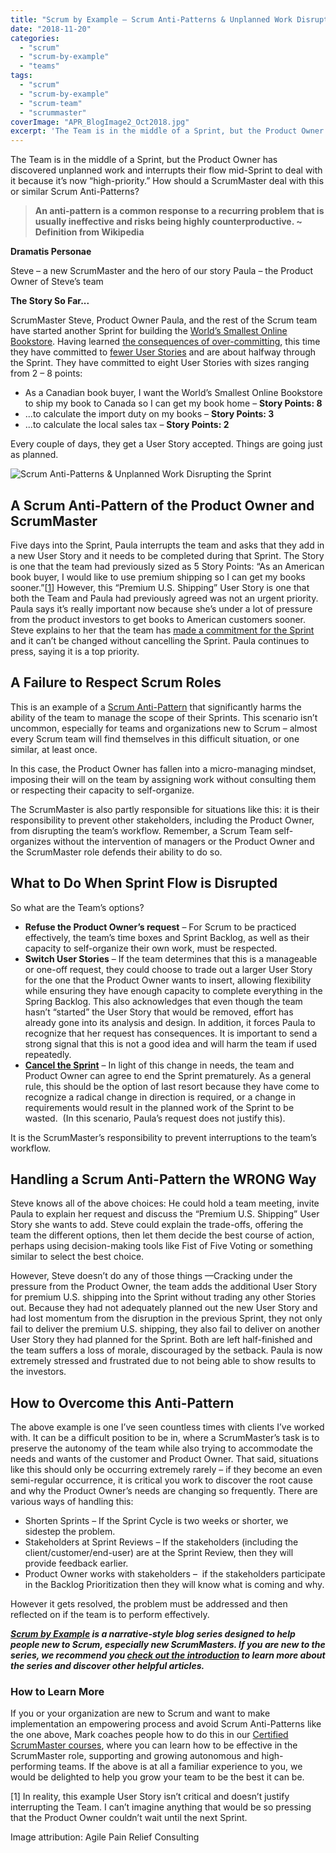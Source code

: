 ```yaml
---
title: "Scrum by Example – Scrum Anti-Patterns & Unplanned Work Disrupting the Sprint"
date: "2018-11-20"
categories: 
  - "scrum"
  - "scrum-by-example"
  - "teams"
tags: 
  - "scrum"
  - "scrum-by-example"
  - "scrum-team"
  - "scrummaster"
coverImage: "APR_BlogImage2_Oct2018.jpg"
excerpt: 'The Team is in the middle of a Sprint, but the Product Owner has discovered unplanned work'
---
```


The Team is in the middle of a Sprint, but the Product Owner has discovered unplanned work and interrupts their flow mid-Sprint to deal with it because it’s now “high-priority.” How should a ScrumMaster deal with this or similar Scrum Anti-Patterns?

> **An anti-pattern is a common response to a recurring problem that is usually ineffective and risks being highly counterproductive. ~ Definition from Wikipedia**

**Dramatis Personae**

Steve – a new ScrumMaster and the hero of our story Paula – the Product Owner of Steve’s team

**The Story So Far...**

ScrumMaster Steve, Product Owner Paula, and the rest of the Scrum team have started another Sprint for building the [World’s Smallest Online Bookstore](/blog/scrum-by-example). Having learned [the consequences of over-committing](/blog/scrum-by-example-the-story-of-an-incomplete-sprint), this time they have committed to [fewer User Stories](/blog/lifecycle-of-a-user-story) and are about halfway through the Sprint. They have committed to eight User Stories with sizes ranging from 2 – 8 points:

- As a Canadian book buyer, I want the World’s Smallest Online Bookstore to ship my book to Canada so I can get my book home – **Story Points: 8**
- ...to calculate the import duty on my books – **Story Points: 3**
- ...to calculate the local sales tax – **Story Points: 2**

Every couple of days, they get a User Story accepted. Things are going just as planned.

![Scrum Anti-Patterns & Unplanned Work Disrupting the Sprint](src/content/blog/scrum-by-example-scrum-anti-patterns-unplanned-work-disrupting-the-sprint/images/APR_BlogImage2_Oct2018-1024x607.jpg)

## A Scrum Anti-Pattern of the Product Owner and ScrumMaster

Five days into the Sprint, Paula interrupts the team and asks that they add in a new User Story and it needs to be completed during that Sprint. The Story is one that the team had previously sized as 5 Story Points: “As an American book buyer, I would like to use premium shipping so I can get my books sooner.”\[[1](#footnotes)\] However, this “Premium U.S. Shipping” User Story is one that both the Team and Paula had previously agreed was not an urgent priority. Paula says it’s really important now because she’s under a lot of pressure from the product investors to get books to American customers sooner. Steve explains to her that the team has [made a commitment for the Sprint](external:https://resources.scrumalliance.org/Article/quick-guide-things-scrum) and it can’t be changed without cancelling the Sprint. Paula continues to press, saying it is a top priority.

## A Failure to Respect Scrum Roles

This is an example of a [Scrum Anti-Pattern](/blog/scrum-anti-patterns) that significantly harms the ability of the team to manage the scope of their Sprints. This scenario isn’t uncommon, especially for teams and organizations new to Scrum – almost every Scrum team will find themselves in this difficult situation, or one similar, at least once.

In this case, the Product Owner has fallen into a micro-managing mindset, imposing their will on the team by assigning work without consulting them or respecting their capacity to self-organize.

The ScrumMaster is also partly responsible for situations like this: it is their responsibility to prevent other stakeholders, including the Product Owner, from disrupting the team’s workflow. Remember, a Scrum Team self-organizes without the intervention of managers or the Product Owner and the ScrumMaster role defends their ability to do so.

## What to Do When Sprint Flow is Disrupted

So what are the Team’s options?

- **Refuse the Product Owner’s request** – For Scrum to be practiced effectively, the team’s time boxes and Sprint Backlog, as well as their capacity to self-organize their own work, must be respected.
- **Switch User Stories** – If the team determines that this is a manageable or one-off request, they could choose to trade out a larger User Story for the one that the Product Owner wants to insert, allowing flexibility while ensuring they have enough capacity to complete everything in the Spring Backlog. This also acknowledges that even though the team hasn’t “started” the User Story that would be removed, effort has already gone into its analysis and design. In addition, it forces Paula to recognize that her request has consequences. It is important to send a strong signal that this is not a good idea and will harm the team if used repeatedly.
- [**Cancel the Sprint**](external:https://www.mountaingoatsoftware.com/blog/making-the-decision-to-abnormally-terminate-a-sprint) – In light of this change in needs, the team and Product Owner can agree to end the Sprint prematurely. As a general rule, this should be the option of last resort because they have come to recognize a radical change in direction is required, or a change in requirements would result in the planned work of the Sprint to be wasted.  (In this scenario, Paula’s request does not justify this).

It is the ScrumMaster’s responsibility to prevent interruptions to the team’s workflow.

## Handling a Scrum Anti-Pattern the WRONG Way

Steve knows all of the above choices: He could hold a team meeting, invite Paula to explain her request and discuss the “Premium U.S. Shipping” User Story she wants to add. Steve could explain the trade-offs, offering the team the different options, then let them decide the best course of action, perhaps using decision-making tools like Fist of Five Voting or something similar to select the best choice.

However, Steve doesn’t do any of those things —Cracking under the pressure from the Product Owner, the team adds the additional User Story for premium U.S. shipping into the Sprint without trading any other Stories out. Because they had not adequately planned out the new User Story and had lost momentum from the disruption in the previous Sprint, they not only fail to deliver the premium U.S. shipping, they also fail to deliver on another User Story they had planned for the Sprint. Both are left half-finished and the team suffers a loss of morale, discouraged by the setback. Paula is now extremely stressed and frustrated due to not being able to show results to the investors.

## How to Overcome this Anti-Pattern

The above example is one I’ve seen countless times with clients I’ve worked with. It can be a difficult position to be in, where a ScrumMaster’s task is to preserve the autonomy of the team while also trying to accommodate the needs and wants of the customer and Product Owner. That said, situations like this should only be occurring extremely rarely – if they become an even semi-regular occurrence, it is critical you work to discover the root cause and why the Product Owner’s needs are changing so frequently. There are various ways of handling this:

- Shorten Sprints – If the Sprint Cycle is two weeks or shorter, we sidestep the problem.
- Stakeholders at Sprint Reviews – If the stakeholders (including the client/customer/end-user) are at the Sprint Review, then they will provide feedback earlier.
- Product Owner works with stakeholders –  if the stakeholders participate in the Backlog Prioritization then they will know what is coming and why.

However it gets resolved, the problem must be addressed and then reflected on if the team is to perform effectively.

_**[Scrum by Example](/blog/category/scrum-by-example) is a narrative-style blog series designed to help people new to Scrum, especially new ScrumMasters. If you are new to the series, we recommend you [check out the introduction](/blog/scrum-by-example) to learn more about the series and discover other helpful articles.**_

### How to Learn More

If you or your organization are new to Scrum and want to make implementation an empowering process and avoid Scrum Anti-Patterns like the one above, Mark coaches people how to do this in our [Certified ScrumMaster courses](/certified-scrummaster-csm-training?utm_source=blogSbEAntiPatterns), where you can learn how to be effective in the ScrumMaster role, supporting and growing autonomous and high-performing teams. If the above is at all a familiar experience to you, we would be delighted to help you grow your team to be the best it can be.

\[1\] In reality, this example User Story isn’t critical and doesn’t justify interrupting the Team. I can’t imagine anything that would be so pressing that the Product Owner couldn’t wait until the next Sprint.

Image attribution: Agile Pain Relief Consulting
